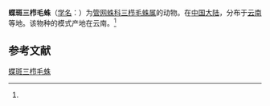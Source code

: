 {{Speciesbox
| name = 蝶斑三栉毛蛛
| status = 
| status_system = 
| image = 
| genus = Tricalamus
| species = papilionaceus
| authority = (Wang, 1987)<ref name='id12807'>{{cite web| url =http://www.bioinfo.cn/db05/BjdwSpecies.php?action=view&id=12807| title =蝶斑三栉毛蛛| work =《中国动物物种编目数据库》| publisher =中国科学院微生物研究所| author =中国科学院动物研究所| accessdate =2009-04-28| deadurl =yes| archiveurl =https://web.archive.org/web/20160305032611/http://www.bioinfo.cn/db05/BjdwSpecies.php?action=view&id=12807| archivedate =2016-03-05| df =}}</ref>
}}

'''蝶斑三栉毛蛛'''（[[学名|学名]]：{{lang|la|''Tricalamus papilionaceus''}}）为[[管网蛛科|管网蛛科]][[三栉毛蛛属|三栉毛蛛属]]的动物。在[[中国大陆|中国大陆]]，分布于[[云南|云南]]等地。该物种的模式产地在云南。<ref name='id12807'/>

== 参考文献 ==
{{reflist}}

{{Wikispecies|Tricalamus papilionaceus}}
{{Taxonbar|from=Q3006161}}

[[Category:三栉毛蛛属|蝶斑三栉毛蛛]]


{{蜘蛛小作品}}
